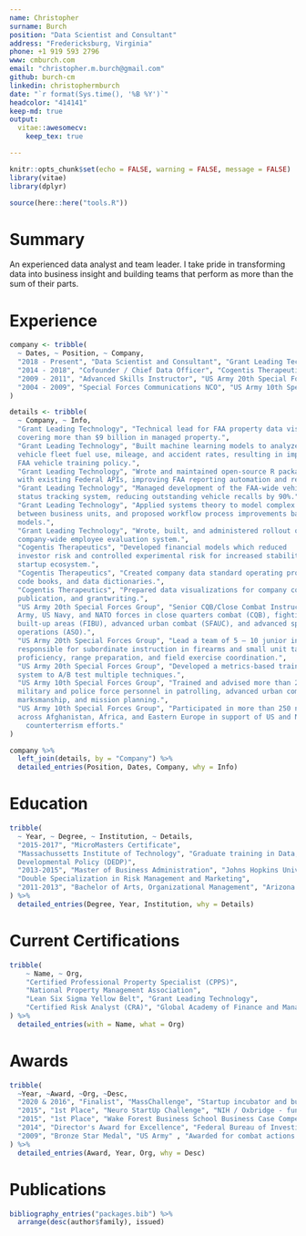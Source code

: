 ```yaml
---
name: Christopher
surname: Burch
position: "Data Scientist and Consultant"
address: "Fredericksburg, Virginia"
phone: +1 919 593 2796
www: cmburch.com
email: "christopher.m.burch@gmail.com"
github: burch-cm
linkedin: christophermburch
date: "`r format(Sys.time(), '%B %Y')`"
headcolor: "414141"
keep-md: true
output:
  vitae::awesomecv:
    keep_tex: true  

---
```


```r
knitr::opts_chunk$set(echo = FALSE, warning = FALSE, message = FALSE)
library(vitae)
library(dplyr)

source(here::here("tools.R"))
```

# Summary  
An experienced data analyst and team leader. I take pride in transforming data 
into business insight and building teams that perform as more than the sum of 
their parts. 

# Experience  

```r

company <- tribble(
  ~ Dates, ~ Position, ~ Company,
  "2018 - Present", "Data Scientist and Consultant", "Grant Leading Technology",
  "2014 - 2018", "Cofounder / Chief Data Officer", "Cogentis Therapeutics",
  "2009 - 2011", "Advanced Skills Instructor", "US Army 20th Special Forces Group",
  "2004 - 2009", "Special Forces Communications NCO", "US Army 10th Special Forces Group"
)

details <- tribble(
  ~ Company, ~ Info,
  "Grant Leading Technology", "Technical lead for FAA property data visualization, 
  covering more than $9 billion in managed property.",
  "Grant Leading Technology", "Built machine learning models to analyze and predict 
  vehicle fleet fuel use, mileage, and accident rates, resulting in improved 
  FAA vehicle training policy.",
  "Grant Leading Technology", "Wrote and maintained open-source R packages to interface
  with existing Federal APIs, improving FAA reporting automation and reducing errors.", 
  "Grant Leading Technology", "Managed development of the FAA-wide vehicle recall 
  status tracking system, reducing outstanding vehicle recalls by 90%.",
  "Grant Leading Technology", "Applied systems theory to model complex interactions 
  between business units, and proposed workflow process improvements based on those
  models.",
  "Grant Leading Technology", "Wrote, built, and administered rollout of a new 
  company-wide employee evaluation system.",
  "Cogentis Therapeutics", "Developed financial models which reduced 
  investor risk and controlled experimental risk for increased stability in the 
  startup ecosystem.",
  "Cogentis Therapeutics", "Created company data standard operating procedures (SOP), 
  code books, and data dictionaries.",
  "Cogentis Therapeutics", "Prepared data visualizations for company communication, 
  publication, and grantwriting.",
  "US Army 20th Special Forces Group", "Senior CQB/Close Combat Instructor for US
  Army, US Navy, and NATO forces in close quarters combat (CQB), fighting in 
  built-up areas (FIBU), advanced urban combat (SFAUC), and advanced special 
  operations (ASO).",
  "US Army 20th Special Forces Group", "Lead a team of 5 – 10 junior instructors; 
  responsible for subordinate instruction in firearms and small unit tactics 
  proficiency, range preparation, and field exercise coordination.",
  "US Army 20th Special Forces Group", "Developed a metrics-based training evaluation 
  system to A/B test multiple techniques.",
  "US Army 10th Special Forces Group", "Trained and advised more than 2,000 foreign 
  military and police force personnel in patrolling, advanced urban combat, 
  marksmanship, and mission planning.",
  "US Army 10th Special Forces Group", "Participated in more than 250 named missions 
  across Afghanistan, Africa, and Eastern Europe in support of US and NATO 
    counterterrism efforts."
)

company %>%
  left_join(details, by = "Company") %>%
  detailed_entries(Position, Dates, Company, why = Info)
```
# Education  

```r

tribble(
  ~ Year, ~ Degree, ~ Institution, ~ Details,
  "2015-2017", "MicroMasters Certificate",
  "Massachussetts Institute of Technology", "Graduate training in Data, Economics, and 
  Developmental Policy (DEDP)",
  "2013-2015", "Master of Business Administration", "Johns Hopkins University",
  "Double Specialization in Risk Management and Marketing",
  "2011-2013", "Bachelor of Arts, Organizational Management", "Arizona State University Global Campus", "SALUTE National Honors Society"
) %>% 
  detailed_entries(Degree, Year, Institution, why = Details)
```
\newpage

# Current Certifications  

```r
tribble(
    ~ Name, ~ Org,
    "Certified Professional Property Specialist (CPPS)", 
    "National Property Management Association",
    "Lean Six Sigma Yellow Belt", "Grant Leading Technology",
    "Certified Risk Analyst (CRA)", "Global Academy of Finance and Management"
) %>%
  detailed_entries(with = Name, what = Org)
```

# Awards

```r
tribble(
  ~Year, ~Award, ~Org, ~Desc,
  "2020 & 2016", "Finalist", "MassChallenge", "Startup incubator and business model contest. Selected as a Top 20 Finalist, the incubator's highest honor, from more than 500 startups from across the globe.",
  "2015", "1st Place", "Neuro StartUp Challenge", "NIH / Oxbridge - funded competition to develop existing NIH patents.",
  "2015", "1st Place", "Wake Forest Business School Business Case Competition", "Biotech business case competition with Boston Scientific.",
  "2014", "Director's Award for Excellence", "Federal Bureau of Investigation", "First unit outside of the FBI to recieve this award.",
  "2009", "Bronze Star Medal", "US Army" , "Awarded for combat actions in Logar, Afghanistan."
) %>% 
  detailed_entries(Award, Year, Org, why = Desc)
```

# Publications

```r
bibliography_entries("packages.bib") %>%
  arrange(desc(author$family), issued)
```

